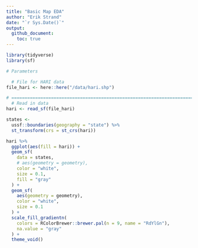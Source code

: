 ```yaml
---
title: "Basic Map EDA"
author: "Erik Strand"
date: "`r Sys.Date()`"
output: 
  github_document:
    toc: true
---
```


```r
library(tidyverse)
library(sf)

# Parameters

  # File for HARI data
file_hari <- here::here("/data/hari.shp")

# ==============================================================================
  # Read in data
hari <- read_sf(file_hari)
```

```r
states <- 
  ussf::boundaries(geography = "state") %>% 
  st_transform(crs = st_crs(hari))

hari %>% 
  ggplot(aes(fill = hari)) + 
  geom_sf(
    data = states, 
    # aes(geometry = geometry), 
    color = "white", 
    size = 0.1, 
    fill = "gray"
  ) + 
  geom_sf(
    aes(geometry = geometry), 
    color = "white", 
    size = 0.1
  ) + 
  scale_fill_gradientn(
    colors = RColorBrewer::brewer.pal(n = 9, name = "RdYlGn"), 
    na.value = "gray"
  ) + 
  theme_void()
```

